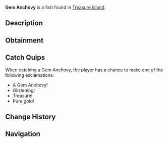 {{FishInfobox
|image          = Gem Anchovy.png
|rarity         = Common
|sea            = Second Sea
|location       = [[Treasure Island]]
|sublocation    = 
|sources        = Fishing Rod
|radar_location = 
|xp             = 1210
|weather        = 
|time           = 
|season         = 
|bait           = Worm
|base_weight    = 2
|base_value     = 1690
|weight_range   = 1.2
|base_chance    = 87
|base_resil     = 100
}}
'''Gem Anchovy''' is a {{Rarity|Common}} fish found in [[Treasure Island]].

== Description ==
{{Description|A tiny jewel of the sea, sparkling like a forgotten coin.|Bestiary Entry}}

== Obtainment ==
{{Description|Hidden where treasure resides.|Bestiary Hint}}
{{Fish Availability|
Treasure Island
|top_rods      = 
Training Rod\102500.29\75984.56;
Flimsy Rod\95347.29\85785.1;
Free Spirit Rod\90326.54\57439.68;
Azure Of Lagoon\89570.09\86726.16;
Fang of the Eclipse\85295.63\82381.6;
Resourceful Rod\69425.48\69550.76;
Firefly Rod\83426.01\84350.07;
Verdant Shear Rod\84373.93\80312.26;
Lucky Rod\68706.84\64466.54;
Blazebringer Rod\82518.19\77462.64;
Trident Rod\82502.8\76045.88;
Astralhook Rod\79272.96\0;
No-Life Rod\73678.07\69122.88;
Seraphic Rod\71336.5\64706.26;
Ethereal Prism Rod\71185.29\66894.76;
Challenger's Rod\69441.67\64898.6;
Depthseeker Rod\69265.66\66815.89;
Avalanche Rod\68953.66\66608.72;
Rod Of The Forgotten Fang\68813.18\62616.11;
Volcanic Rod\68533.89\65017.74;
Rod Of The Depths\68350.85\62860.01;
Zeus Rod\68312.62\64807.82;
Rod Of The Exalted One\68195.16\61277.55;
Steady Rod\56211.56\56561.82
|recommended   = Free Spirit Rod
}}

== Catch Quips ==
When catching a Gem Anchovy, the player has a chance to make one of the following exclamations:
* A Gem Anchovy!
* Glistening!
* Treasure!
* Pure gold!

== Change History ==
{{Change History|{{subst:Current Version}}}}

== Navigation ==
{{Fish Navbox|Treasure Island}}